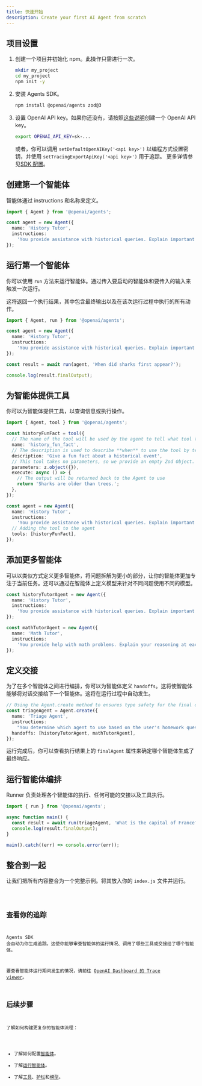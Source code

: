 ```yaml
---
title: 快速开始
description: Create your first AI Agent from scratch
---
```



## 项目设置

<Steps>

1. 创建一个项目并初始化 npm。此操作只需进行一次。

   ```bash
   mkdir my_project
   cd my_project
   npm init -y
   ```

2. 安装 Agents SDK。

   ```bash
   npm install @openai/agents zod@3
   ```

3. 设置 OpenAI API key。如果你还没有，请按照[这些说明](https://platform.openai.com/docs/quickstart#create-and-export-an-api-key)创建一个 OpenAI API key。

   ```bash
   export OPENAI_API_KEY=sk-...
   ```

   或者，你可以调用 `setDefaultOpenAIKey('<api key>')` 以编程方式设置密钥，并使用 `setTracingExportApiKey('<api key>')` 用于追踪。
   更多详情参见[SDK 配置](/openai-agents-js/zh/guides/config)。

</Steps>

## 创建第一个智能体

智能体通过 instructions 和名称来定义。

```typescript
import { Agent } from '@openai/agents';

const agent = new Agent({
  name: 'History Tutor',
  instructions:
    'You provide assistance with historical queries. Explain important events and context clearly.',
});
```

## 运行第一个智能体

你可以使用 `run` 方法来运行智能体。通过传入要启动的智能体和要传入的输入来触发一次运行。

这将返回一个执行结果，其中包含最终输出以及在该次运行过程中执行的所有动作。

```typescript
import { Agent, run } from '@openai/agents';

const agent = new Agent({
  name: 'History Tutor',
  instructions:
    'You provide assistance with historical queries. Explain important events and context clearly.',
});

const result = await run(agent, 'When did sharks first appear?');

console.log(result.finalOutput);
```

## 为智能体提供工具

你可以为智能体提供工具，以查询信息或执行操作。

```typescript
import { Agent, tool } from '@openai/agents';

const historyFunFact = tool({
  // The name of the tool will be used by the agent to tell what tool to use.
  name: 'history_fun_fact',
  // The description is used to describe **when** to use the tool by telling it **what** it does.
  description: 'Give a fun fact about a historical event',
  // This tool takes no parameters, so we provide an empty Zod Object.
  parameters: z.object({}),
  execute: async () => {
    // The output will be returned back to the Agent to use
    return 'Sharks are older than trees.';
  },
});

const agent = new Agent({
  name: 'History Tutor',
  instructions:
    'You provide assistance with historical queries. Explain important events and context clearly.',
  // Adding the tool to the agent
  tools: [historyFunFact],
});
```

## 添加更多智能体

可以以类似方式定义更多智能体，将问题拆解为更小的部分，让你的智能体更加专注于当前任务。还可以通过在智能体上定义模型来针对不同问题使用不同的模型。

```typescript
const historyTutorAgent = new Agent({
  name: 'History Tutor',
  instructions:
    'You provide assistance with historical queries. Explain important events and context clearly.',
});

const mathTutorAgent = new Agent({
  name: 'Math Tutor',
  instructions:
    'You provide help with math problems. Explain your reasoning at each step and include examples',
});
```

## 定义交接

为了在多个智能体之间进行编排，你可以为智能体定义 `handoffs`。这将使智能体能够将对话交接给下一个智能体。这将在运行过程中自动发生。

```typescript
// Using the Agent.create method to ensures type safety for the final output
const triageAgent = Agent.create({
  name: 'Triage Agent',
  instructions:
    "You determine which agent to use based on the user's homework question",
  handoffs: [historyTutorAgent, mathTutorAgent],
});
```

运行完成后，你可以查看执行结果上的 `finalAgent` 属性来确定哪个智能体生成了最终响应。

## 运行智能体编排

Runner 负责处理各个智能体的执行、任何可能的交接以及工具执行。

```typescript
import { run } from '@openai/agents';

async function main() {
  const result = await run(triageAgent, 'What is the capital of France?');
  console.log(result.finalOutput);
}

main().catch((err) => console.error(err));
```

## 整合到一起

让我们把所有内容整合为一个完整示例。将其放入你的 `index.js` 文件并运行。

<Code lang="typescript" code={quickstartExample} title="快速上手" />

## 查看你的追踪

Agents SDK 会自动为你生成追踪。这使你能够审查智能体的运行情况、调用了哪些工具或交接给了哪个智能体。

要查看智能体运行期间发生的情况，请前往
[OpenAI Dashboard 的 Trace viewer](https://platform.openai.com/traces)。

## 后续步骤

了解如何构建更复杂的智能体流程：

- 了解如何配置[智能体](/openai-agents-js/zh/guides/agents)。
- 了解[运行智能体](/openai-agents-js/zh/guides/running-agents)。
- 了解[工具](/openai-agents-js/zh/guides/tools)、[护栏](/openai-agents-js/zh/guides/guardrails)和[模型](/openai-agents-js/zh/guides/models)。

